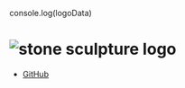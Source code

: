 console.log(logoData)

# <img src={logoData} alt="stone sculpture logo"/>

- [GitHub](https://github.com/suziwen/markdownxiaoshujiang)
